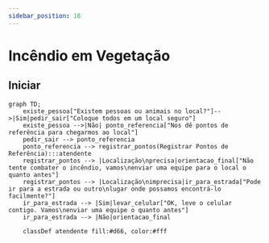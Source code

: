 ```yaml
---
sidebar_position: 18
---
```


# Incêndio em Vegetação

## Iniciar
```mermaid
graph TD;
    existe_pessoa["Existem pessoas ou animais no local?"]-->|Sim|pedir_sair["Coloque todos em um local seguro"]
    existe_pessoa -->|Não| ponto_referencia["Nos dê pontos de referência para chegarmos ao local"]
    pedir_sair --> ponto_referencia
    ponto_referencia --> registrar_pontos(Registrar Pontos de Referência):::atendente
    registrar_pontos --> |Localização\nprecisa|orientacao_final["Não tente combater o incêndio, vamos\nenviar uma equipe para o local o quanto antes"]
    registrar_pontos --> |Localização\nimprecisa|ir_para_estrada["Pode ir para a estrada ou outro\nlugar onde possamos encontrá-lo facilmente?"]
    ir_para_estrada --> |Sim|levar_celular["OK, leve o celular contigo. Vamos\nenviar uma equipe o quanto antes"]
    ir_para_estrada --> |Não|orientacao_final

    classDef atendente fill:#d66, color:#fff
```
